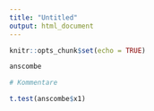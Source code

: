 ```yaml
---
title: "Untitled"
output: html_document
---
```


```r
knitr::opts_chunk$set(echo = TRUE)
```



```r

anscombe 
```


```r

# Kommentare

t.test(anscombe$x1)
```


